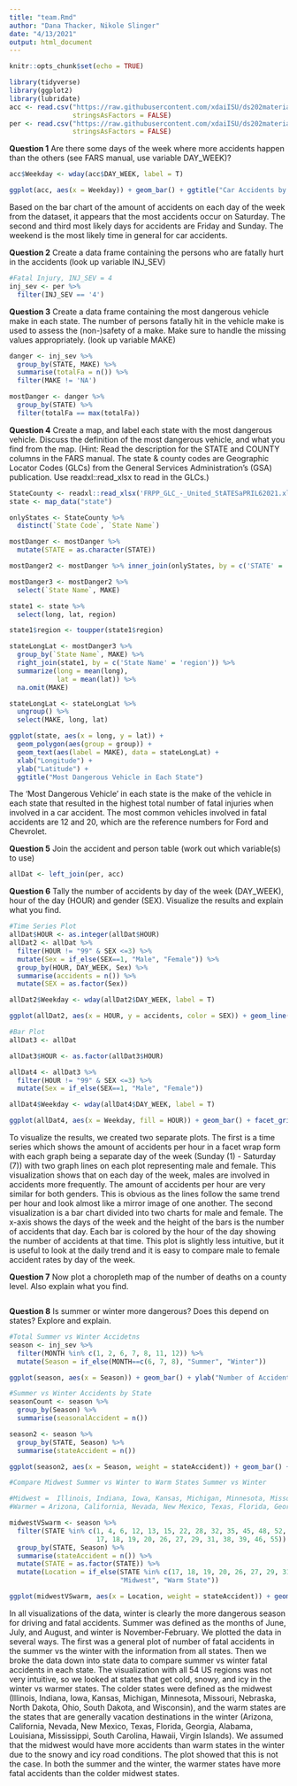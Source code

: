 ```yaml
---
title: "team.Rmd"
author: "Dana Thacker, Nikole Slinger"
date: "4/13/2021"
output: html_document
---
```


```r
knitr::opts_chunk$set(echo = TRUE)
```

```r
library(tidyverse)
library(ggplot2)
library(lubridate)
acc <- read.csv("https://raw.githubusercontent.com/xdaiISU/ds202materials/master/hwlabs/fars2017/accident.csv", 
                stringsAsFactors = FALSE)
per <- read.csv("https://raw.githubusercontent.com/xdaiISU/ds202materials/master/hwlabs/fars2017/person.csv", 
                stringsAsFactors = FALSE)
```

**Question 1**
Are there some days of the week where more accidents happen than the others (see FARS manual, use variable DAY_WEEK)?
```r
acc$Weekday <- wday(acc$DAY_WEEK, label = T)

ggplot(acc, aes(x = Weekday)) + geom_bar() + ggtitle("Car Accidents by Days of the Week") + xlab("Day of the Week") + ylab("Count")
```

Based on the bar chart of the amount of accidents on each day of the week from the dataset, it appears that the most accidents occur on Saturday. The second and third most likely days for accidents are Friday and Sunday. The weekend is the most likely time in general for car accidents.

**Question 2**
Create a data frame containing the persons who are fatally hurt in the accidents (look up variable INJ_SEV)
```r
#Fatal Injury, INJ_SEV = 4
inj_sev <- per %>%
  filter(INJ_SEV == '4')
```

**Question 3**
Create a data frame containing the most dangerous vehicle make in each state. The number of persons fatally hit in the vehicle make is used to assess the (non-)safety of a make. Make sure to handle the missing values appropriately. (look up variable MAKE)
```r
danger <- inj_sev %>%
  group_by(STATE, MAKE) %>%
  summarise(totalFa = n()) %>%
  filter(MAKE != 'NA')

mostDanger <- danger %>%
  group_by(STATE) %>%
  filter(totalFa == max(totalFa))
```

**Question 4**
Create a map, and label each state with the most dangerous vehicle. Discuss the definition of the most dangerous vehicle, and what you find from the map. (Hint: Read the description for the STATE and COUNTY columns in the FARS manual. The state & county codes are Geographic Locator Codes (GLCs) from the General Services Administration’s (GSA) publication. Use readxl::read_xlsx to read in the GLCs.)
```r
StateCounty <- readxl::read_xlsx('FRPP_GLC_-_United_StATESaPRIL62021.xlsx')
state <- map_data("state")

onlyStates <- StateCounty %>%
  distinct(`State Code`, `State Name`)

mostDanger <- mostDanger %>%
  mutate(STATE = as.character(STATE))

mostDanger2 <- mostDanger %>% inner_join(onlyStates, by = c('STATE' = 'State Code'))

mostDanger3 <- mostDanger2 %>%
  select(`State Name`, MAKE)

state1 <- state %>%
  select(long, lat, region)

state1$region <- toupper(state1$region)

stateLongLat <- mostDanger3 %>%
  group_by(`State Name`, MAKE) %>%
  right_join(state1, by = c('State Name' = 'region')) %>%
  summarize(long = mean(long),
            lat = mean(lat)) %>%
  na.omit(MAKE)

stateLongLat <- stateLongLat %>%
  ungroup() %>%
  select(MAKE, long, lat)

ggplot(state, aes(x = long, y = lat)) + 
  geom_polygon(aes(group = group)) + 
  geom_text(aes(label = MAKE), data = stateLongLat) +
  xlab("Longitude") + 
  ylab("Latitude") +
  ggtitle("Most Dangerous Vehicle in Each State")
```

The 'Most Dangerous Vehicle' in each state is the make of the vehicle in each state that resulted in the highest total number of fatal injuries when involved in a car accident. The most common vehicles involved in fatal accidents are 12 and 20, which are the reference numbers for Ford and Chevrolet.

**Question 5**
Join the accident and person table (work out which variable(s) to use)
```r
allDat <- left_join(per, acc)
```

**Question 6**
Tally the number of accidents by day of the week (DAY_WEEK), hour of the day (HOUR) and gender (SEX). Visualize the results and explain what you find.
```r
#Time Series Plot
allDat$HOUR <- as.integer(allDat$HOUR)
allDat2 <- allDat %>%
  filter(HOUR != "99" & SEX <=3) %>%
  mutate(Sex = if_else(SEX==1, "Male", "Female")) %>%
  group_by(HOUR, DAY_WEEK, Sex) %>%
  summarise(accidents = n()) %>%
  mutate(SEX = as.factor(Sex))

allDat2$Weekday <- wday(allDat2$DAY_WEEK, label = T)

ggplot(allDat2, aes(x = HOUR, y = accidents, color = SEX)) + geom_line() + facet_wrap(~DAY_WEEK) + xlab("Hour") + ylab("Number of Accidents") + ggtitle("Number of Accidents by Hour by Day of the Week & Gender")

#Bar Plot
allDat3 <- allDat

allDat3$HOUR <- as.factor(allDat3$HOUR)

allDat4 <- allDat3 %>%
  filter(HOUR != "99" & SEX <=3) %>%
  mutate(Sex = if_else(SEX==1, "Male", "Female"))

allDat4$Weekday <- wday(allDat4$DAY_WEEK, label = T)

ggplot(allDat4, aes(x = Weekday, fill = HOUR)) + geom_bar() + facet_grid(~Sex) + ylab("Number of Accidents") + ggtitle("Number of Accidents by Day of the Week by Gender & Hour of the Day")
```

To visualize the results, we created two separate plots. The first is a time series which shows the amount of accidents per hour in a facet wrap form with each graph being a separate day of the week (Sunday (1) - Saturday (7)) with two graph lines on each plot representing male and female. This visualization shows that on each day of the week, males are involved in accidents more frequently. The amount of accidents per hour are very similar for both genders. This is obvious as the lines follow the same trend per hour and look almost like a mirror image of one another. The second visualization is a bar chart divided into two charts for male and female. The x-axis shows the days of the week and the height of the bars is the number of accidents that day. Each bar is colored by the hour of the day showing the number of accidents at that time. This plot is slightly less intuitive, but it is useful to look at the daily trend and it is easy to compare male to female accident rates by day of the week.

**Question 7**
Now plot a choropleth map of the number of deaths on a county level. Also explain what you find.
```r

```

**Question 8**
Is summer or winter more dangerous? Does this depend on states? Explore and explain.
```r
#Total Summer vs Winter Accidetns
season <- inj_sev %>%
  filter(MONTH %in% c(1, 2, 6, 7, 8, 11, 12)) %>%
  mutate(Season = if_else(MONTH==c(6, 7, 8), "Summer", "Winter")) 

ggplot(season, aes(x = Season)) + geom_bar() + ylab("Number of Accidents") + ggtitle("Total Number of Accidents in Summer vs Winter")

#Summer vs Winter Accidents by State
seasonCount <- season %>%
  group_by(Season) %>%
  summarise(seasonalAccident = n())

season2 <- season %>%
  group_by(STATE, Season) %>%
  summarise(stateAccident = n())

ggplot(season2, aes(x = Season, weight = stateAccident)) + geom_bar() + facet_wrap(~STATE, scales = "free_y")

#Compare Midwest Summer vs Winter to Warm States Summer vs Winter

#Midwest =  Illinois, Indiana, Iowa, Kansas, Michigan, Minnesota, Missouri, Nebraska, North Dakota, Ohio, South Dakota, and Wisconsin
#Warmer = Arizona, California, Nevada, New Mexico, Texas, Florida, Georgia, Alabama, Louisiana, Mississippi, South Carolina, Hawaii, Virgin Islands

midwestVSwarm <- season %>%
  filter(STATE %in% c(1, 4, 6, 12, 13, 15, 22, 28, 32, 35, 45, 48, 52, 
                      17, 18, 19, 20, 26, 27, 29, 31, 38, 39, 46, 55)) %>%
  group_by(STATE, Season) %>%
  summarise(stateAccident = n()) %>%
  mutate(STATE = as.factor(STATE)) %>%
  mutate(Location = if_else(STATE %in% c(17, 18, 19, 20, 26, 27, 29, 31, 38, 39, 46, 55),
                            "Midwest", "Warm State"))

ggplot(midwestVSwarm, aes(x = Location, weight = stateAccident)) + geom_bar() + facet_grid(~Season) + ylab("Number of Fatal Accidents") + ggtitle("Number of Fatal Accidents by US Location and Season")
```

In all visualizations of the data, winter is clearly the more dangerous season for driving and fatal accidents. Summer was defined as the months of June, July, and August, and winter is November-February. We plotted the data in several ways. The first was a general plot of number of fatal accidents in the summer vs the winter with the information from all states. Then we broke the data down into state data to compare summer vs winter fatal accidents in each state. The visualization with all 54 US regions was not very intuitive, so we looked at states that get cold, snowy, and icy in the winter vs warmer states. The colder states were defined as the midwest (Illinois, Indiana, Iowa, Kansas, Michigan, Minnesota, Missouri, Nebraska, North Dakota, Ohio, South Dakota, and Wisconsin), and the warm states are the states that are generally vacation destinations in the winter (Arizona, California, Nevada, New Mexico, Texas, Florida, Georgia, Alabama, Louisiana, Mississippi, South Carolina, Hawaii, Virgin Islands). We assumed that the midwest would have more accidents than warm states in the winter due to the snowy and icy road conditions. The plot showed that this is not the case. In both the summer and the winter, the warmer states have more fatal accidents than the colder midwest states. 


